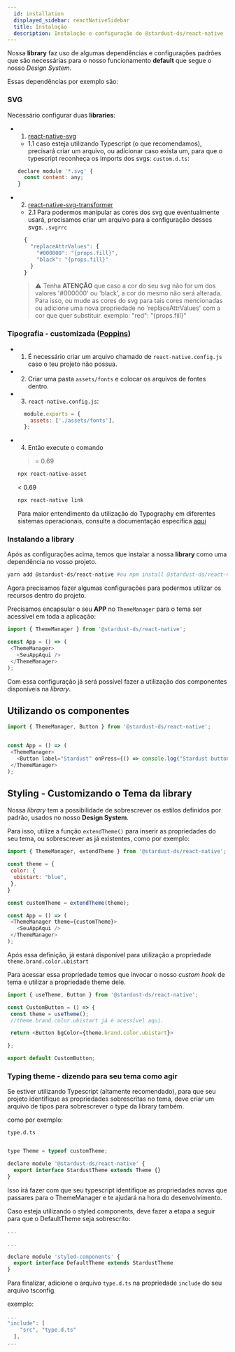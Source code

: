 ```yaml
---
  id: installation
  displayed_sidebar: reactNativeSidebar
  title: Instalação
  description: Instalação e configuração do @stardust-ds/react-native
---
```




Nossa __library__ faz uso de algumas dependências e configurações padrões que são necessárias para o nosso funcionamento __default__ que segue o nosso *Design System*.

Essas dependências por exemplo são:

### SVG

 Necessário configurar duas __libraries__:
  - 1. [react-native-svg](https://github.com/react-native-svg/react-native-svg)
    - 1.1 caso esteja utilizando Typescript (o que recomendamos), precisará criar um arquivo, ou adicionar caso exista um, para que o typescript reconheça os imports dos svgs:
    ```custom.d.ts```:

    ```js
    declare module '*.svg' {
      const content: any;
    }
    ```

  - 2. [react-native-svg-transformer](https://github.com/kristerkari/react-native-svg-transformer)
    - 2.1 Para podermos manipular as cores dos svg que eventualmente usará, precisamos criar um arquivo para a configuração desses svgs.
    ```.svgrrc```

    ```js
      {
        "replaceAttrValues": {
          "#000000": "{props.fill}",
          "black": "{props.fill}"
        }
      }
    ```

    > ⚠️ Tenha **ATENÇÃO** que caso a cor do seu svg não for um dos valores '#000000' ou 'black', a cor do mesmo não será alterada. Para isso, ou mude as cores do svg para tais cores mencionadas ou adicione uma nova propriedade no 'replaceAttrValues' com a cor que quer substituir. exemplo: "red": "{props.fill}"

### Tipografia - customizada ([Poppins](./src/assets/fonts/))

  - 1. É necessário criar um arquivo chamado de ```react-native.config.js``` caso o teu projeto não possua.
  - 2. Criar uma pasta ```assets/fonts``` e colocar os arquivos de fontes dentro.

  - 3. ```react-native.config.js```:

    ```js
      module.exports = {
        assets: ['./assets/fonts'],
      };
    ```

  - 4. Então execute o comando

    >= 0.69
    ```bash
    npx react-native-asset
    ```

    < 0.69
    ```bash
    npx react-native link
    ```

    Para maior entendimento da utilização do Typography em diferentes sistemas operacionais, consulte a documentação específica [aqui](./Typography.md)

### Instalando a library

Após as configurações acima, temos que instalar a nossa __library__ como uma dependência no vosso projeto.

```bash
yarn add @stardust-ds/react-native #ou npm install @stardust-ds/react-native
```

Agora precisamos fazer algumas configurações para podermos utilizar os recursos dentro do projeto.

Precisamos encapsular o seu __APP__ no ```ThemeManager``` para o tema ser acessível em toda a aplicação:

```js
import { ThemeManager } from '@stardust-ds/react-native';

const App = () => (
 <ThemeManager>
   <SeuAppAqui />
 </ThemeManager>
);
```

Com essa configuração já será possível fazer a utilização dos componentes disponíveis na *library*.

## Utilizando os componentes

```js
import { ThemeManager, Button } from '@stardust-ds/react-native';


const App = () => (
 <ThemeManager>
   <Button label="Stardust" onPress={() => console.log("Stardust button"!)} />
 </ThemeManager>
);

```

## Styling - Customizando o Tema da library

Nossa *library* tem a possibilidade de sobrescrever os estilos definidos por padrão, usados no nosso __Design System__.

Para isso, utilize a função ```extendTheme()``` para inserir as propriedades do seu tema, ou sobrescrever as já existentes, como por exemplo:

```js
import { ThemeManager, extendTheme } from '@stardust-ds/react-native';

const theme = {
 color: {
  ubistart: "blue",
 },
}

const customTheme = extendTheme(theme);

const App = () => (
 <ThemeManager theme={customTheme}>
   <SeuAppAqui />
 </ThemeManager>
);
```

Após essa definição, já estará disponível para utilização a propriedade ```theme.brand.color.ubistart```

Para acessar essa propriedade temos que invocar o nosso *custom hook* de tema e utilizar a propriedade theme dele.

```js
import { useTheme, Button } from '@stardust-ds/react-native';

const CustomButton = () => {
 const theme = useTheme();
 //theme.brand.color.ubistart já é acessível aqui.

 return <Button bgColor={theme.brand.color.ubistart}>

};

export default CustomButton;

```

### Typing theme - dizendo para seu tema como agir

Se estiver utilizando Typescript (altamente recomendado), para que seu projeto identifique as propriedades sobrescritas no tema, deve criar um arquivo de tipos para sobrescrever o type da library também.

como por exemplo:

```type.d.ts```

```js

type Theme = typeof customTheme;

declare module '@stardust-ds/react-native' {
  export interface StardustTheme extends Theme {}
}
```

Isso irá fazer com que seu typescript identifique as propriedades novas que passares para o ThemeManager e te ajudará na hora do desenvolvimento.

Caso esteja utilizando o styled components, deve fazer a etapa a seguir para que o DefaultTheme seja sobrescrito:

```js
...

...

declare module 'styled-components' {
  export interface DefaultTheme extends StardustTheme
}
```

Para finalizar, adicione o arquivo ```type.d.ts``` na propriedade ```include``` do seu arquivo tsconfig.

exemplo:

```js
...
"include": [
    "src", "type.d.ts"
  ],
...
```
